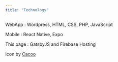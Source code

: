 ---
title: "Technology"
---

WebApp : Wordpress, HTML, CSS, PHP, JavaScript
<br />

Mobile : React Native, Expo
<br />

This page : GatsbyJS and Firebase Hosting
<br />

Icon by <a href="https://cacoo.com/ja/" target="_blank" rel="nofollow noopener noreferrer" aria-label="External Link"><Underlining color={Theme.colors.tertiary} hoverColor={Theme.colors.secondary}>Cacoo</Underlining></a>